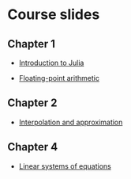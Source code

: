 # Course slides

## Chapter 1

- [Introduction to Julia](slides/julia.html)

- [Floating-point arithmetic](slides/roundoff.html)

## Chapter 2

- [Interpolation and approximation](slides/interpolation.html)

## Chapter 4

- [Linear systems of equations](slides/linear.html)
